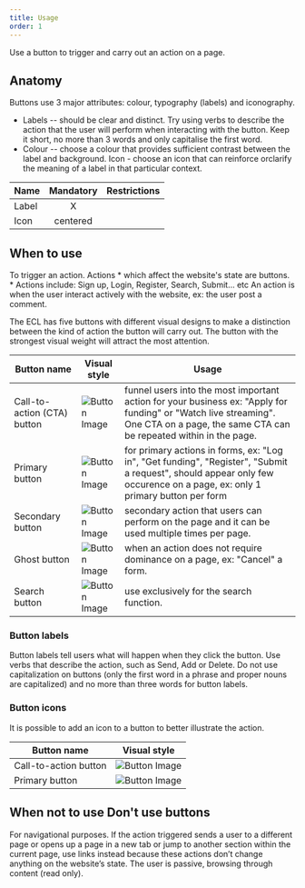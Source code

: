 ```yaml
---
title: Usage
order: 1
---
```



<Paragraph size="lead">
  Use a button to trigger and carry out an action on a page.
</Paragraph>

## Anatomy 

Buttons use 3 major attributes: colour, typography (labels) and iconography.
- Labels
-- should be clear and distinct. Try using verbs to describe the action that the user will perform when interacting with the button. Keep it short, no more than 3 words and only capitalise the first word. 
- Colour 
-- choose a colour that provides sufficient contrast between the label and background. Icon ​- choose an icon that can reinforce or ​clarify​ the ​meaning of a ​label​ in that particular context.   
 

| Name          | Mandatory     | Restrictions      |
| ------------- |:-------------:| -----:            |
| Label         | X             |                   |
| Icon          | centered      |                   |


## When to use

To trigger an action. Actions * which affect the website's state are buttons. * Actions include: Sign up, Login, Register, Search, Submit... etc 
An action is when the user interact actively with the website, ex: the user post a comment.

The ECL has five buttons with different visual designs to make a distinction between the kind of action the button will carry out.
The button with the strongest visual weight will attract the most attention.

| Button name                 | Visual style                                                                                            | Usage                                                                                                                                                                                |
| --------------------------- | ------------------------------------------------------------------------------------------------------- | ------------------------------------------------------------------------------------------------------------------------------------------------------------------------------------ |
| Call-to-action (CTA) button | ![Button Image](https://inno-ecl.s3.amazonaws.com/media/images/EC/Buttons/Button_CTA_Default.png)       | funnel users into the most important action for your business ex: "Apply for funding" or "Watch live streaming".  One CTA on a page, the same CTA can be repeated within in the page.|
| Primary button              | ![Button Image](https://inno-ecl.s3.amazonaws.com/media/images/EC/Buttons/Button_Primary_Default.png)   | for primary actions in forms, ex: "Log in", "Get funding", "Register", "Submit a request", should appear only few occurence on a page, ex: only 1 primary button per form            |
| Secondary button            | ![Button Image](https://inno-ecl.s3.amazonaws.com/media/images/EC/Buttons/Button_Secondary_Default.png) | secondary action that users can perform on the page and it can be used multiple times per page.                                                                                      |
| Ghost button                | ![Button Image](https://inno-ecl.s3.amazonaws.com/media/images/EC/Buttons/Button_Ghost_Default.png)     | when an action does not require dominance on a page, ex: "Cancel" a form.                                                                                                            |
| Search button               | ![Button Image](https://inno-ecl.s3.amazonaws.com/media/images/EC/Buttons/Button_Search_Default.png)    | use exclusively for the search function.                                                                                                                                             |


### Button labels

Button labels tell users what will happen when they click the button. Use verbs that describe the action, such as Send, Add or Delete. Do not use capitalization on buttons (only the first word in a phrase and proper nouns are capitalized) and no more than three words for button labels.

### Button icons

It is possible to add an icon to a button to better illustrate the action.

| Button name           | Visual style                                                                                               |
| --------------------- | ---------------------------------------------------------------------------------------------------------- |
| Call-to-action button | ![Button Image](https://inno-ecl.s3.amazonaws.com/media/images/EC/Buttons/Button_CTA-Icon_Default.png)     |
| Primary button        | ![Button Image](https://inno-ecl.s3.amazonaws.com/media/images/EC/Buttons/Button_Primary_icon_Default.png) |

## When not to use Don't use buttons 

For navigational purposes. If the action triggered sends a user to a different page or opens up a page in a new tab or jump to another section within the current page, use links instead because these actions don’t change anything on the website’s state. 
The user is passive, browsing through content (read only). 
